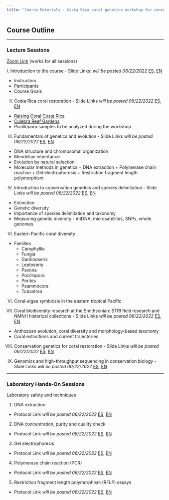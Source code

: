 ```yaml
---
title: "Course Materials - Costa Rica coral genetics workshop for conservation and restoration"
---
```


## Course Outline

***

### Lecture Sessions 

[Zoom Link](https://smithsonian.zoom.us/j/87901849006?pwd=VzdJSFM3Z2hWN2krZGlVbWwvTnFJUT09) (works for all sessions)

I. Introduction to the course - Slide  Links: *will be posted 06/22/2022* [ES](https://drive.google.com/file/d/1Q4EfOdMmATJr1qH5C2riH3g5SCA192wK/view?usp=sharing), [EN]()

  * Instructors
  * Participants
  * Course Goals

II. Costa Rica coral restoration - Slide Links *will be posted 06/22/2022* [ES](), [EN]()

  * [Raising Coral Costa Rica](https://www.raisingcoral.org/)
  * [Culebra Reef Gardens](https://culebrareefgardens.org/home/)
  * *Pocillopora* samples to be analyzed during the workshop

III. Fundamentals of genetics and evolution - Slide Links *will be posted 06/22/2022* [ES](), [EN]()

  * DNA structure and chromosomal organization
  * Mendelian inheritance
  * Evolution by natural selection
  * Molecular methods in genetics
	    + DNA extraction
	    + Polymerase chain reaction
	    + Gel electrophoresis
	    + Restriction fragment length polymorphism

IV. Introduction to conservation genetics and species delimitation - Slide Links *will be posted 06/22/2022* [ES](), [EN]()
  * Extinction
  * Genetic diversity 
  * Importance of species delimitation and taxonomy
  * Measuring genetic diversity - mtDNA, microsatellites, SNPs, whole genomes

VI. Eastern Pacific coral diversity

  * Families
      + Carophyllia
      + Fungia
      + Gardinoseris
      + Leptoseris
      + Pavona
      + Pocillopora
      + Porites
      + Psammocora
      + Tubastrea

VI. Coral-algae symbiosis in the eastern tropical Pacific


VII. Coral biodiversity research at the Smithsonian: STRI field research and NMNH historical collections - Slide Links *will be posted 06/22/2022* [ES](), [EN]()
  * Anthozoan evolution, coral diversity and morphology-based taxonomy
  * Coral extinctions and current trajectories

VIII. Conservation genetics for coral restoration - Slide Links *will be posted 06/22/2022* [ES](), [EN]()

IX. Genomics and high-throughput sequencing in conservation biology - Slide Links *will be posted 06/22/2022* [ES](), [EN]()

***

### Laboratory Hands-On Sessions

Laboratory safety and techniques

1. DNA extraction
  * Protocol Link *will be posted 06/22/2022* [ES](), [EN]()

2. DNA concentration, purity and quality check
  * Protocol Link *will be posted 06/22/2022* [ES](), [EN]()

3. Gel electrophoresis
  * Protocol Link *will be posted 06/22/2022* [ES](), [EN]()

4. Polymerase chain reaction (PCR)
  * Protocol Link *will be posted 06/22/2022* [ES](), [EN]()

5. Restriction fragment length polymorphism (RFLP) assays
  * Protocol Link *will be posted 06/22/2022* [ES](), [EN]()


